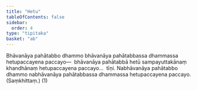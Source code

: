 ```yaml
---
title: "Hetu"
tableOfContents: false
sidebar:
  order: 4
type: "tipitaka"
basket: "ab"
---
```



<DynamicBreadcrumb />

<Division number="36">

<Paragraph number="4144">
Bhāvanāya pahātabbo dhammo bhāvanāya pahātabbassa dhammassa hetupaccayena paccayo—  bhāvanāya pahātabbā hetū sampayuttakānaṃ khandhānaṃ hetupaccayena paccayo…  tīṇi.
</Paragraph>

<Paragraph number="4145">
Nabhāvanāya pahātabbo dhammo nabhāvanāya pahātabbassa dhammassa hetupaccayena paccayo. (Saṃkhittaṃ.) (1)
</Paragraph>
</Division>